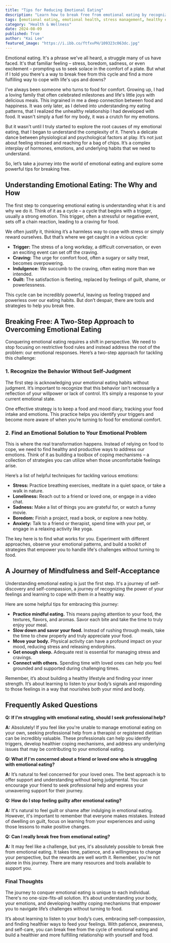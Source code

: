 ```yaml
---
title: "Tips for Reducing Emotional Eating"
description: "Learn how to break free from emotional eating by recognizing the triggers, developing healthy coping mechanisms, and building a more mindful relationship with food. This practical guide offers tips and strategies for overcoming emotional eating and finding lasting peace with your body."
tags: [emotional eating, emotional health, stress management, healthy eating, mindful eating, weight management, self-care, coping mechanisms, food cravings, mental health]
category: "Health & Wellness"
date: 2024-08-09
published: True
author: "Kai Lee"
featured_image: "https://i.ibb.co/ftfxvPH/109323c063dc.jpg"
---
```



Emotional eating. It's a phrase we've all heard, a struggle many of us have faced. It's that familiar feeling – stress, boredom, sadness, or even excitement  –  prompting us to seek solace in the comfort of a plate. But what if I told you there's a way to break free from this cycle and find a more fulfilling way to cope with life's ups and downs? 

I’ve always been someone who turns to food for comfort. Growing up, I had a loving family that often celebrated milestones and life's little joys with delicious meals. This ingrained in me a deep connection between food and happiness. It was only later, as I delved into understanding my eating patterns, that I realized the unhealthy relationship I had developed with food.  It wasn't simply a fuel for my body, it was a crutch for my emotions.  

But it wasn't until I truly started to explore the root causes of my emotional eating, that I began to understand the complexity of it.  There’s a delicate dance between physiological and psychological factors at play.  It’s not just about feeling stressed and reaching for a bag of chips. It’s a complex interplay of hormones, emotions, and underlying habits that we need to understand.  

So, let’s take a journey into the world of emotional eating and explore some powerful tips for breaking free.

## Understanding Emotional Eating: The Why and How

The first step to conquering emotional eating is understanding what it is and why we do it.  Think of it as a cycle – a cycle that begins with a trigger, usually a strong emotion.  This trigger, often a stressful or negative event, sets off a chain reaction, leading to a craving for food.

We often justify it, thinking it’s a harmless way to cope with stress or simply reward ourselves. But that’s where we get caught in a vicious cycle:

* **Trigger:**  The stress of a long workday, a difficult conversation, or even an exciting event can set off the craving.
* **Craving:**  The urge for comfort food, often a sugary or salty treat, becomes overpowering.
* **Indulgence:**  We succumb to the craving, often eating more than we intended.
* **Guilt:**  The satisfaction is fleeting, replaced by feelings of guilt, shame, or powerlessness.

This cycle can be incredibly powerful, leaving us feeling trapped and powerless over our eating habits. But don’t despair, there are tools and strategies to help you break free.

## Breaking Free:  A Two-Step Approach to Overcoming Emotional Eating

Conquering emotional eating requires a shift in perspective. We need to stop focusing on restrictive food rules and instead address the root of the problem: our emotional responses.  Here’s a two-step approach for tackling this challenge:

### 1. Recognize the Behavior Without Self-Judgment

The first step is acknowledging your emotional eating habits without judgment.  It’s important to recognize that this behavior isn't necessarily a reflection of your willpower or lack of control.  It’s simply a response to your current emotional state.  

One effective strategy is to keep a food and mood diary, tracking your food intake and emotions. This practice helps you identify your triggers and become more aware of when you’re turning to food for emotional comfort.

### 2. Find an Emotional Solution to Your Emotional Problem

This is where the real transformation happens.  Instead of relying on food to cope, we need to find healthy and productive ways to address our emotions.  Think of it as building a toolbox of coping mechanisms – a collection of strategies you can utilize when those uncomfortable feelings arise.

Here’s a list of helpful techniques for tackling various emotions:

* **Stress:**  Practice breathing exercises, meditate in a quiet space, or take a walk in nature.
* **Loneliness:** Reach out to a friend or loved one, or engage in a video chat.
* **Sadness:** Make a list of things you are grateful for, or watch a funny movie.
* **Boredom:**  Finish a project, read a book, or explore a new hobby.
* **Anxiety:** Talk to a friend or therapist, spend time with your pet, or engage in a relaxing activity like yoga.

The key here is to find what works for you.  Experiment with different approaches, observe your emotional patterns, and build a toolkit of strategies that empower you to handle life's challenges without turning to food.

##  A Journey of Mindfulness and Self-Acceptance

Understanding emotional eating is just the first step. It's a journey of self-discovery and self-compassion, a journey of recognizing the power of your feelings and learning to cope with them in a healthy way. 

Here are some helpful tips for embracing this journey:

* **Practice mindful eating.**  This means paying attention to your food, the textures, flavors, and aromas. Savor each bite and take the time to truly enjoy your meal.
* **Slow down and savor your food.** Instead of rushing through meals, take the time to chew properly and truly appreciate your food.
* **Move your body.** Physical activity can have a profound impact on your mood, reducing stress and releasing endorphins.
* **Get enough sleep.** Adequate rest is essential for managing stress and cravings.
* **Connect with others.**  Spending time with loved ones can help you feel grounded and supported during challenging times.

Remember, it’s about building a healthy lifestyle and finding your inner strength.  It’s about learning to listen to your body’s signals and responding to those feelings in a way that nourishes both your mind and body. 

##  Frequently Asked Questions

**Q: If I'm struggling with emotional eating, should I seek professional help?**

**A:**  Absolutely!  If you feel like you're unable to manage emotional eating on your own, seeking professional help from a therapist or registered dietitian can be incredibly valuable. These professionals can help you identify triggers, develop healthier coping mechanisms, and address any underlying issues that may be contributing to your emotional eating.

**Q: What if I'm concerned about a friend or loved one who is struggling with emotional eating?**

**A:**  It’s natural to feel concerned for your loved ones. The best approach is to offer support and understanding without being judgmental. You can encourage your friend to seek professional help and express your unwavering support for their journey.

**Q: How do I stop feeling guilty after emotional eating?**

**A:**  It's natural to feel guilt or shame after indulging in emotional eating. However, it's important to remember that everyone makes mistakes. Instead of dwelling on guilt, focus on learning from your experiences and using those lessons to make positive changes.

**Q: Can I really break free from emotional eating?**

**A:**  It may feel like a challenge, but yes, it's absolutely possible to break free from emotional eating.  It takes time, patience, and a willingness to change your perspective, but the rewards are well worth it. Remember, you're not alone in this journey. There are many resources and tools available to support you. 

### Final Thoughts

The journey to conquer emotional eating is unique to each individual. There's no one-size-fits-all solution.  It’s about understanding your body, your emotions, and developing healthy coping mechanisms that empower you to navigate life’s challenges without turning to food.  

It’s about learning to listen to your body’s cues, embracing self-compassion, and finding healthier ways to feed your feelings.  With patience, awareness, and self-care, you can break free from the cycle of emotional eating and build a healthier and more fulfilling relationship with yourself and food.
